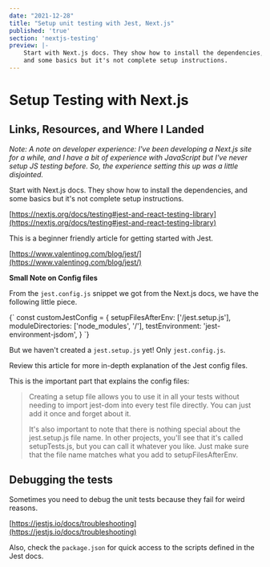 ```yaml
---
date: "2021-12-28"
title: "Setup unit testing with Jest, Next.js"
published: 'true'
section: 'nextjs-testing'
preview: |-
    Start with Next.js docs. They show how to install the dependencies,
    and some basics but it's not complete setup instructions.
---
```


# Setup Testing with Next.js

## Links, Resources, and Where I Landed

_Note: A note on developer experience: I've been developing a Next.js 
site for a while, and I have a bit of experience with JavaScript but I've 
never setup JS testing before. So, the experience setting this up was a 
little disjointed._


Start with Next.js docs. They show how to install the dependencies,
and some basics but it's not complete setup instructions.

[https://nextjs.org/docs/testing#jest-and-react-testing-library](https://nextjs.org/docs/testing#jest-and-react-testing-library)


This is a beginner friendly article for getting started with Jest.

[https://www.valentinog.com/blog/jest/](https://www.valentinog.com/blog/jest/)

**Small Note on Config files**

From the `jest.config.js` snippet we got from the Next.js docs, we have 
the following little piece.

<MyDocHighlighter language="bash">
{`
const customJestConfig = {
  setupFilesAfterEnv: ['<rootDir>/jest.setup.js'],
  moduleDirectories: ['node_modules', '<rootDir>/'],
  testEnvironment: 'jest-environment-jsdom',
}
`}
</MyDocHighlighter>

But we haven't created a `jest.setup.js` yet! Only `jest.config.js`.

Review this article for more in-depth explanation of the Jest config 
files.

This is the important part that explains the config files:

> Creating a setup file allows you to use it in all your tests 
> without needing to import jest-dom into every test file directly. 
> You can just add it once and forget about it.
> 
> It's also important to note that there is nothing special about 
> the jest.setup.js file name. In other projects, you'll see that 
> it's called setupTests.js, but you can call it whatever you like. 
> Just make sure that the file name matches what you add to 
> setupFilesAfterEnv.

## Debugging the tests

Sometimes you need to debug the unit tests because they fail for 
weird reasons.

[https://jestjs.io/docs/troubleshooting](https://jestjs.io/docs/troubleshooting)

Also, check the `package.json` for quick access to the scripts 
defined in the Jest docs.
